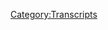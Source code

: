 {{DEFAULTSORT:
    #_TRANSCRIPT_0732:Trial Press Conference
}}{{Transcript
    | title         = [[732: Trial Press Conference]]
    | caption       = [https://knowledgefight.libsyn.com/732-trial-press-conference Listen to this episode on Libsyn]
    | episodeNumber = [[732: Trial Press Conference|732]]
    | length        = 01:06:35
}}

{{MessageBox
    | header     = Warning: Bot Generated Content
    | text       = This transcript was automatically generated by transcription software and likely contains many mistakes and misattributions. Please check the audio for definitive quotes, attribution, and context.
    | image      = N3yvass4myg91.webp
    | imagewidth = 50px
    | id         = warning
}}

{{TranscriptBlock
    | name      = Alex Jones
    | timestamp = 00:00:04.000
    | text      = Red alert! Red alert! Red alert! Red alert! Red alert! Red alert! Red alert! Red alert! Red alert! Knowledge Fight. Dan and Jordan. I am sweating. Knowledge Fight dot com. It's time to pray. I have great respect for Knowledge Fight. Knowledge Fight. I'm sick of them posing as if they're the good guys, saying we are the bad guys. Knowledge Fight. Dan and Jordan. Knowledge. Fight. Red alert! Red alert! Red alert! Need. Need money. Red alert! Red alert! Red alert! Andy in Kansas! Andy in Kan. Andy in. STOP IT. Andy in Kansas. Andy in Kansas. Andy. It's time to pray. Andy in Kansas, you're on the air, thanks for holding. Hello Alex, I'm a first time caller, I'm a huge fan. I love your work. Knowledge Fight. Knowledge Fight dot com. I love you.
}}

{{TranscriptBlock
    | name      = Dan
    | timestamp = 00:00:58.000
    | text      = Hello, everybody. Welcome back to Knowledge Fight. I'm Dan. I'm Jordan. We're a couple dudes, like to sit around worship at the altar of Celine and talk a little bit about Alex Jones.
}}

{{TranscriptBlock
    | name      = Jordan
    | timestamp = 00:01:07.000
    | text      = Oh indeed. We are Dan.
}}

{{TranscriptBlock
    | name      = Dan
    | timestamp = 00:01:09.000
    | text      = Dan. Jordan. a quick question for you. What's up? What's your bright spot today, buddy? My  bright spot Jordan is this this button stuff is going along? I have a prediction that I think it'll probably every button will be out by the end of the year. Right. I'm giving myself that kind of a sort of window. Yeah. But it's really fun. I mean, one of the things that's really nice is like going through and, you know, addressing the envelopes and stuff. I see a lot of names that are like people from way back. Yeah, you know, and it's really nice to know that these people like a lot of people are still with us. You know, that's that's really exciting. And then the other thing that makes this a bright spot is the second Wonka button is in the mail. Yes. I can confirm that the second bright spot Willy Wonka button is somewhere yeah. And I will give you I'll say this as luck may have it. This is an international button. This one is going out of the United States. Uh oh. yeah. So someone not in America,
}}

{{TranscriptBlock
    | name      = Jordan
    | timestamp = 00:02:09.000
    | text      = Our patriot friends are not gonna like that. Be looking out! Look, as long as it didn't go to the Queen I'm fine with that.
}}

{{TranscriptBlock
    | name      = Dan
    | timestamp = 00:02:17.000
    | text      = Well the first one landed in the United States. Sure. That's true. Also bad news. This one's going to the Queen.
}}

{{TranscriptBlock
    | name      = Jordan
    | timestamp = 00:02:22.000
    | text      = God damn it! I knew it. I knew she was gonna ask for one and then she died.
}}

{{TranscriptBlock
    | name      = Dan
    | timestamp = 00:02:25.000
    | text      = Well, it's actually going to Queen Beatrix.
}}

{{TranscriptBlock
    | name      = Jordan
    | timestamp = 00:02:30.000
    | text      = What's your Ah, my brightspot is I started watching the show called Welcome to Wrexham. Apparently, Rob McElhaney from, it's always sunny. Sure. And then Ryan Reynolds from being a dick in movies. Bought a like zoo, second tier football club in Wrexham, in Wales, which is like the oldest it's i It's really cool story about the backstory of the town. And it's got the oldest International Stadium anywhere and all this cool stuff. And then they turn them into like the Mighty Ducks. Right, and that's really cool. But then because Ryan Reynolds and Rob McElhenney are rich as shit, and they can get all these sponsorship deals. Now they're in a league where they are getting a huge budget compared to everybody else. So they're like the bad guys. But at the same time, because of the way football works. They're in a lower league. So what they're really trying to do is get out of that league to be the underdog in the higher League. You know what I'm saying? So they're still an underdog, right? But there's they're an overdog underdog kind of situation. And it's really cool because it talks about the town, which is more interesting. That's
}}

{{TranscriptBlock
    | name      = Dan
    | timestamp = 00:03:38.000
    | text      = nice, but it really sounds like it has something of a theme of like the corrupting influence of money. Then like if you have too much resources, you can't even be the thing the thing you want to be, which is the underdog. Exactly.
}}

{{TranscriptBlock
    | name      = Jordan
    | timestamp = 00:03:50.000
    | text      = They're not. They're buying people from the upper league but but that's because they you know, like it's It's difficult. It's difficult. Sure, and they're trying their best and there's all that fun stuff, but it's it's a really good documentary and it's it's Mighty Ducks-esque.
}}

{{TranscriptBlock
    | name      = Dan
    | timestamp = 00:04:05.000
    | text      = That sounds fun. While you're on the subject of shows, yeah, contraption Master I finished and it's fantastic.
}}

{{TranscriptBlock
    | name      = Jordan
    | timestamp = 00:04:11.000
    | text      = I started I watched a couple episodes. Yeah, fucking amazing.
}}

{{TranscriptBlock
    | name      = Dan
    | timestamp = 00:04:14.000
    | text      = So good. Yeah, so fun. So silly.
}}

{{TranscriptBlock
    | name      = Jordan
    | timestamp = 00:04:16.000
    | text      = Oh, there's nothing more satisfying. I
}}

{{TranscriptBlock
    | name      = Dan
    | timestamp = 00:04:18.000
    | text      = I don't want to spoil the end for you. But it's amazing. I believe it culminates quite well, of course. And then I've been needing another show because I you know, I've watched all the Survivors. So I need something to watch while I'm making the buttons and stuff. right, right. I sort of gravitate towards shows that are about people surviving. Because like, Survivor. well, yeah. And then I tried the Naked and Afraid but as I told you, yeah, there are plenty naked. Most of them are not that afraid. They're not that afraid. No, it kind of doesn't live up to the premise. So I found a show recently called Alone, and it's they are straight up alone.
}}

{{TranscriptBlock
    | name      = Jordan
    | timestamp = 00:04:51.000
    | text      = My partner loves Alone.
}}

{{TranscriptBlock
    | name      = Dan
    | timestamp = 00:04:53.000
    | text      = I am. I'm into it. I watched the first season. And I think it's great because it's 10 people. Yeah, they have to record the themselves. Yeah. And in the first episode of the first season, one guy almost got eaten by a bear? Yeah, it was like, I was thinking like, how would they stop that? I don't. No. They couldn't, they had to evacuate somebody who was worried that there were like, big cats around. Yeah. And they're like, Well, we're about a three hour drive away. Exactly. That's a lot of time for a big cat.
}}

{{TranscriptBlock
    | name      = Jordan
    | timestamp = 00:05:21.000
    | text      = Yeah, they're quick. Yeah, like right there.
}}

{{TranscriptBlock
    | name      = Dan
    | timestamp = 00:05:24.000
    | text      = I've always thought like the survival shows often don't have enough survival aspects to them. Yeah. And that kind of this gives that like, ooh, something bad could happen here. Yeah. which I appreciate. And then the second thing is that, there is no end date. Nope. They just are out there.
}}

{{TranscriptBlock
    | name      = Jordan
    | timestamp = 00:05:43.000
    | text      = Whoever goes longest. Yes. No, they might as well have their hand on a car for a year. Yeah.
}}

{{TranscriptBlock
    | name      = Dan
    | timestamp = 00:05:48.000
    | text      = I don't want to like spoil anything about it or anything. But like in the first season, the beginning of it is really survival based. Find food and make fire. Yeah. And then by the time it's down to like four of all mental, they're all losing the mind. They're all insane. They're all insane. It becomes boring to have to survive, because they figured out like, okay, I can get some food here. I have a tent. One guy made a guitar. Yeah. And a boat. Yeah,
}}

{{TranscriptBlock
    | name      = Jordan
    | timestamp = 00:06:14.000
    | text      = totally. Totally. Just so bored. Just like I have. I have defeated, existing but now existing is impossible to
}}

{{TranscriptBlock
    | name      = Dan
    | timestamp = 00:06:22.000
    | text      = do. It becomes a conversation of like, what am I proving? Yeah,
}}

{{TranscriptBlock
    | name      = Jordan
    | timestamp = 00:06:26.000
    | text      = totally. One guy who came in second because we watched the first season the guy who came in second. Yeah. And it was after like three or four months. And it was like you were just hearing him talk to a camera and you feel like he's talking to you. And then you stop and you realize he hasn't spoken to another human being for months.
}}

{{TranscriptBlock
    | name      = Dan
    | timestamp = 00:06:47.000
    | text      = Well, there's the other guy. There's another guy who's just like quoting Edgar Allan Poe. That guy was clearly from Georgia, kind of vaguely hillbilly ish. Or at least has a little bit of that vibe, too. Yeah, he's getting deeply philosophical,
}}

{{TranscriptBlock
    | name      = Jordan
    | timestamp = 00:07:01.000
    | text      = erudite hillbilly. Hillybilly sage
}}

{{TranscriptBlock
    | name      = Dan
    | timestamp = 00:07:05.000
    | text      = Yes.Godm I like it. I hope the other seasons you know, don't fall off.
}}

{{TranscriptBlock
    | name      = Jordan
    | timestamp = 00:07:11.000
    | text      = My big difference between Alone and Naked and Afraid. I loved Alone because they keep building their shelters until it looks cool enough for me to live it like I that one dude. Well they have months. I know that one dude build a shelter. And I was like, Man, I kind of wish I was living there. And not here. yeah,
}}

{{TranscriptBlock
    | name      = Dan
    | timestamp = 00:07:27.000
    | text      = well, the guy who made a guitar and then lost his mind, before he decided to leave. He was like, think I'm gonna make a sauna next. That's right. I bet you could
}}

{{TranscriptBlock
    | name      = Jordan
    | timestamp = 00:07:37.000
    | text      = I bet you could and also, you gotta go, you gotta go, man.
}}

{{TranscriptBlock
    | name      = Dan
    | timestamp = 00:07:41.000
    | text      = I was talking to my friend Angela Lampsbury about this show because I really enjoy it. And I didn't know if it how it worked. Like I the only complaint I have. Here's the only complaint and this is I mean, this is goes to what we were talking about. They should not tell the person who survived the longest that the second to last person has quit. I understand. They should see how long before, cuz everyone should have to tap out.
}}

{{TranscriptBlock
    | name      = Jordan
    | timestamp = 00:08:07.000
    | text      = I had that thought. I did. I totally understand what you're saying. Yeah
}}

{{TranscriptBlock
    | name      = Dan
    | timestamp = 00:08:09.000
    | text      = Cuz I would love it if someone's just out there for like six extra months. They win $500,000. Totally. That's a lot of money.
}}

{{TranscriptBlock
    | name      = Jordan
    | timestamp = 00:08:16.000
    | text      = That's it. Six months worth of work. Let them stay out there. See how long? What is that hourly, five hundred grand for six months?
}}

{{TranscriptBlock
    | name      = Dan
    | timestamp = 00:08:24.000
    | text      = they had no ability to gauge how long other people have stayed? No. It's like one guy who's the third to quit was like, I'm definitely first. Yeah, totally. Like, you'd just be like, Okay, it's been four months. But I bet there's a couple of people still out there. Meanwhile, two months ago, everyone's gone. Well,
}}

{{TranscriptBlock
    | name      = Jordan
    | timestamp = 00:08:41.000
    | text      = it is a sort of Prisoner's Dilemma aspect too because you have to be in your head like, Well, I'm a great survivor, obviously, because I'm four months into this. But this is a TV show, man. There's gotta be nine other great survivors on this show. They could be they could be here for a year. And
}}

{{TranscriptBlock
    | name      = Dan
    | timestamp = 00:09:00.000
    | text      = if you know that they're gonna come and tell you when you've won, then that takes away that mantle like Yeah, fucking with your head. Like maybe I've won. Maybe I can quit and I have won. Yep. You know,
}}

{{TranscriptBlock
    | name      = Jordan
    | timestamp = 00:09:11.000
    | text      = it shouldn't be a surprise. If you win. Yes, you're alone.
}}

{{TranscriptBlock
    | name      = Dan
    | timestamp = 00:09:15.000
    | text      = Anyway, I'm gonna watch more of that show while I make buttons. Sounds good. So Jordan, today we have an episode to go over. And what I thought we might do is talk a little bit about the trial, of course. Sure, sure. And then I want to discuss Alex's press conference that he gave on the steps of the courthouse. Right, right. Alright. So I think that there's there's points that I want to make. And this is something I think, probably merits focus, okay. And we'll get to that in just a moment. But before we do, let's say hello to some new wonks. Oh, that's great idea. So first basket of muffins. Thank you so much. You're now a policy wonk.
}}

{{TranscriptBlock
    | name      = Alex Jones
    | timestamp = 00:09:54.000
    | text      = I'm a policy wonk. Thank
}}

{{TranscriptBlock
    | name      = Jordan
    | timestamp = 00:09:55.000
    | text      = you very much.
}}

{{TranscriptBlock
    | name      = Dan
    | timestamp = 00:09:57.000
    | text      = Next Bach thank you so much. You're now policy walk I'm a policy wonk,
}}

{{TranscriptBlock
    | name      = Jordan
    | timestamp = 00:10:01.000
    | text      = thank you very much.
}}

{{TranscriptBlock
    | name      = Dan
    | timestamp = 00:10:02.000
    | text      = Next, Colin from Ohio, thank you so much for one hour policy walk.
}}

{{TranscriptBlock
    | name      = Alex Jones
    | timestamp = 00:10:05.000
    | text      = I'm a policy wonk.
}}

{{TranscriptBlock
    | name      = Jordan
    | timestamp = 00:10:06.000
    | text      = Thank you very much.
}}

{{TranscriptBlock
    | name      = Dan
    | timestamp = 00:10:07.000
    | text      = And room temperature. Suvi. Bacon. Thank you so much. You're now policy walk.
}}

{{TranscriptBlock
    | name      = Alex Jones
    | timestamp = 00:10:12.000
    | text      = I'm a policy wonk.
}}

{{TranscriptBlock
    | name      = Robert Barnes
    | timestamp = 00:10:13.000
    | text      = Thank you very much.
}}

{{TranscriptBlock
    | name      = Dan
    | timestamp = 00:10:14.000
    | text      = Well, I bumped up to the, because it's so important that people know about don't cook your bacon.
}}

{{TranscriptBlock
    | name      = Jordan
    | timestamp = 00:10:19.000
    | text      = Yes. If it's if it's that relevant, you're gonna get punched out. Yeah.
}}

{{TranscriptBlock
    | name      = Dan
    | timestamp = 00:10:23.000
    | text      = And if it's such an important social message,
}}

{{TranscriptBlock
    | name      = Jordan
    | timestamp = 00:10:25.000
    | text      = it's a piece. It's really important.
}}

{{TranscriptBlock
    | name      = Dan
    | timestamp = 00:10:28.000
    | text      = We've got a couple of technocrats in the mix here, Jordan. So first Farrell, sweaty nerd. Thank you so much. You are now technocrat and Ted Cruz is a spineless sack of jelly. Thank you so much. You're now a technocrat.
}}

{{TranscriptBlock
    | name      = Alex Jones
    | timestamp = 00:10:40.000
    | text      = I'm a policy wonk. I have risen above my enemies. I might quit tomorrow. Actually. I'm just gonna take a little break now. A little breaky for me. And then we're going to come back. And I'm gonna start the show over, but I have to double down on their Fuck you. Fuck you. I got plenty of words for you. But at the end of the day, Fuck you and your new world order. And fuck the horse she wrote in on and all your shit. Maybe today should have almost broadcast. Maybe I'll just be gone a month, maybe five years. Maybe I'll walk out of here tomorrow. And you never see me again. That's really what I want to do. I never want to come back here again. I apologize to the crew and the listeners yesterday that I was legitimately having breakdowns on air. I'll be better tomorrow.
}}

{{TranscriptBlock
    | name      = Dan
    | timestamp = 00:11:35.000
    | text      = He's not
}}

{{TranscriptBlock
    | name      = Jordan
    | timestamp = 00:11:35.000
    | text      = Oh is bad. He sucks. That sounds right, though.
}}

{{TranscriptBlock
    | name      = Dan
    | timestamp = 00:11:39.000
    | text      = So we're recording this on Thursday evening? Yes. We saw closing arguments today. Yes. And so when this comes out, it'll be Friday. And as you're listening to this, there may be a verdict in tomorrow. Who knows how long the jury will deliberate on this could be
}}

{{TranscriptBlock
    | name      = Jordan
    | timestamp = 00:11:57.000
    | text      = till next week.
}}

{{TranscriptBlock
    | name      = Dan
    | timestamp = 00:11:58.000
    | text      = But I think that the course of the content of this trial and the testimony that we heard was Todd earth shattering some, you know, the stuff that you hear about Alex, whether it be the business practices or the you know, I think that guy for the Super Bowl, the Matt Miller guy that was a, you know, certainly that it's not like, the biggest thing in the world. But it's crippling to Alex's argument. Yeah. A lot of that stuff is there. And then to the side of that all of the humanizing and the fleshing out of the people's experiences. They're the sort of discussion of their loved ones. Yep. Tough, tough. Tough To. To. Yeah, to wrestle with.
}}

{{TranscriptBlock
    | name      = Jordan
    | timestamp = 00:12:53.000
    | text      = Yeah, it is. It is very much like, I feel like everybody who wanted their say, got their say, and they got to tell their story. And their story was very, very, very intense. Yeah. Emotionally affecting powerful, and the way that they have all turned their lives into something. That is, I mean, just incredible. You know, it is it's something that's stronger than I think I could ever accomplish. You know, like it is that kind of thing.
}}

{{TranscriptBlock
    | name      = Dan
    | timestamp = 00:13:26.000
    | text      = And God willing, you'll never have to find out. Absolutely. Yeah, it's just yeah, I words almost fail me in terms of the process of this. Last bit. Yep. And so we reached the end of the trial and the testimony and the closing arguments, and up with the plaintiff's lawyers laying out really concise argument about what they have discussed. There's, like the appeal to the emotions of the case scores, respect for that, but also the cause and effect of Alex's behavior and the grief that was caused to these people. And then norm Pattis, for the defense decides he's gonna play a 20 minute video of Alex from his own show. Yep. And I thought that was strange.
}}

{{TranscriptBlock
    | name      = Alex Jones
    | timestamp = 00:14:21.000
    | text      = Ah,
}}

{{TranscriptBlock
    | name      = Jordan
    | timestamp = 00:14:22.000
    | text      = I mean, I heard him I mean, I watched the video and was like, focused on it, because for some reason, I thought there must be some sort of content reason that he would play this video. And when you watch it, you're like, I think he just didn't want to do 20 minutes of his closing argument.
}}

{{TranscriptBlock
    | name      = Dan
    | timestamp = 00:14:40.000
    | text      = I think it was Alex said, play this or your fired. Yeah, that could be That's my guess that could definitely be the case. So look, I understand that the whole argument that Alex and Norm have wanted to make this whole time is that the videos the plaintiffs are showing have been taken out of context and to understand what they're playing and what Alex says you need to watch the whole videos. So now in the closing statement, that's when Norm has this ability to do that. Yeah. But this is kind of bullshit because the exact same argument that they use applies here. This is just like a 19 minute video from a larger show. To understand the context of this video, shouldn't we insist that you have to watch the whole show. And to be honest, Alex's shows are generally emotional outbursts that are the result of some other stimulus. So in order to understand the whole show, you kind of need to watch the day before, you know the jury has got to see the day before show in order to put this in context, you can see how this argument spirals out of hand easily because it's meaningless. Alex defends himself by saying that things are out of context, and you need to see the whole clip because he wants to be able to set the arbitrary parameter for what you need to see in order to be qualified to judge him. It's bullshit. Yeah, also, there's at least one edit in the video that norm plays so even that doesn't even hold up.
}}

{{TranscriptBlock
    | name      = Jordan
    | timestamp = 00:15:50.000
    | text      = And and not just that, but what Norm did in his closing argument, I felt like was essentially flout every rule that had been made so far. Yep, up to that point. The video had like five claims that you could not make in that courtroom. We'll get to that it was insane. And Norm had at least six or seven out and out lies that I know he knows aren't true. Like physically speaking in the world we inhabit, I know Norm Pattis knows that this is not true. And he's saying it in front of a fucking judge. Yeah, you know,
}}

{{TranscriptBlock
    | name      = Dan
    | timestamp = 00:16:23.000
    | text      = so I don't think the video did as much to help Alex's case as he might have thought it would. Beyond sounding completely insane. rambling about how Meghan Kelly totally wanted to fuck him, and he could prove it if he was recording at the right time. Yep. Beyond that. Alex also touches on a number of fucked up claims. One, he says that it's proven that the WikiLeaks releases couldn't have been hacked, and were the result of someone on site downloading the files. This is part of his Seth Rich conspiracies, and it's based on comments made by his buddy William Binney. It was shown to Binney that he was totally wrong and that the documents could have easily been downloaded remotely, and Binney recanted his claim, but Alex has never corrected himself or updated his talking points. So just off the bat in this closing statement, Alex is reaffirming his belief that Hillary Clinton had Seth Rich killed for releasing the WikiLeaks, which Seth Rich's family has successfully sued people for claiming
}}

{{TranscriptBlock
    | name      = Jordan
    | timestamp = 00:17:16.000
    | text      = I was gonna say yeah, in court, he did a thing that gets people put in court to
}}

{{TranscriptBlock
    | name      = Dan
    | timestamp = 00:17:21.000
    | text      = Two, Alex repeats completely false conspiracy claims about Hillary selling uranium to Russia. Three, forgive my language, but Alex call Sandy Hook a tar baby and repeats conspiracies about Sandy Hook directly.
}}

{{TranscriptBlock
    | name      = Jordan
    | timestamp = 00:17:33.000
    | text      = Yeah, he said that they played a video where he said that and they were like that's going to do it.
}}

{{TranscriptBlock
    | name      = Dan
    | timestamp = 00:17:40.000
    | text      = For Alex demonstrably lies about what he said about Sandy Hook. He directly contradicts videos that have already been shown in court. If this video shows anything, it's that Alex is a completely untrustworthy source, particularly about his own actions. Five, Alex claims that the Syrian gas attacks are false flags. Six. In this clip, Alex says that he got a cease and desist slash retraction request about Sandy Hook that gave him a month to act. And he didn't because he felt like he hadn't done anything wrong. That's in the video. They played
}}

{{TranscriptBlock
    | name      = Jordan
    | timestamp = 00:18:12.000
    | text      = Yeah, it was insane. I think that Alex
}}

{{TranscriptBlock
    | name      = Dan
    | timestamp = 00:18:14.000
    | text      = severely overestimates his own ability to make a point. He's playing this video, because the underlying point he's trying to make is that he's totally cool did nothing wrong, and the media is attacking him about Sandy Hook because he exposes things that the media doesn't want the public to know. Like how Assad is super cool, right? The thing is, though, that he makes no sense. Alex thinks that if people could just see him lay out his defense than they would get it and he'll be game over for the plaintiffs. But this video is uncompelling to anyone who doesn't already believe Alex's shit. It's particularly useless to show people who have already seen evidence that the things he's saying in this video are bullshit, as the jury already has. I get the impulse on Alex's part, I think but in this setting, it actually kind of makes his image look much worse.
}}

{{TranscriptBlock
    | name      = Jordan
    | timestamp = 00:18:59.000
    | text      = it is I think it's the wet cement problem. You know, like if he had gotten to play that video, right, right away first day color the jury's perceptions with that video at least a little bit, you know, maybe that does something, but because the cement is dry as fuck, his video bounces off of it, and you can see every fucking problem.
}}

{{TranscriptBlock
    | name      = Dan
    | timestamp = 00:19:22.000
    | text      = I'm not sure if that would fully work in this setting, but that dynamic is is very much real big. Yeah, you show this video in advance, and then maybe you'll have a kernel of doubt whenever you hear him say these people are actors. Yeah, we've already had this pre framing that like everything's out of context.
}}

{{TranscriptBlock
    | name      = Jordan
    | timestamp = 00:19:42.000
    | text      = That's what he does. He pre frames events that you don't know the complete details about. So he's trying to do the exact same thing here. The only problem is, he's not allowed to talk by himself.
}}

{{TranscriptBlock
    | name      = Dan
    | timestamp = 00:19:54.000
    | text      = So you have to play this troubling clip full of bullshit well, so Alex is used to facing no consequences, being surrounded by losers on his payroll, who know they're unemployable anywhere else, interviewing con artists who are financially and professionally invested in maintaining the illusion that Alex is right, and being able to hang up on or bully any callers who disagree with him in any meaningful way. Yeah, he's used to his explanations for things working because the people he's explaining things to are already in his camp, to uninitiated ears or to people who've seen evidence to the contrary, this video just seems insane. He's a crazy person. What would have been useful for Norm to do would be to take the clips of Alex saying that Sandy Hook was fake with actors that were played in court and then show the full video that the clip claimed from which would then reveal that the original clip was taken out of context. And Alex was actually just asking questions or playing devil's advocate, right? He absolutely can't do that, though. Because those clips aren't out of context. That's a problem. All Norm can do is insinuate that the larger context completely absolves Alex, but it's bullshit. Yep. Norm's other arguments seem to be that Alex's actions were driven by a fear that the government was going to take the guns not by a desire to endanger grieving parents for money. But the reality is that Alex endangered grieving parents in order to push his narrative surrounding the fears about the government taking guns, which is something he embellishes, exaggerates and sensationalizes in order to make money. It's not one thing or the other is Norm is pretending it's all part of a dynamic system that Alex uses. Norm understands this. He's been a guest on Alex's show numerous times. If you watch this, you kind of get the sense that Norm doesn't believe a goddamn word he's saying. It's just that there's no other real way to argue this and the bravado that he had about the families exaggerating their grief in his opening statement, probably, that's that that sort of cockiness isn't gonna play too well with a jury after days of hearing from said family members about the pain they've endured. Yeah, he tried to bring that exaggeration point back up, but you heard how much more apologetic and careful he was about it. As opposed to the sort of cocky swinging dick he had in the opening. he was trying, Norm was desperate to try and make this political in his closing, trying to shoehorn in references to Trump and getting shut down with objections along the way. He also tried to make a mockery of the idea that the plaintiffs who testified and said that they didn't know what Alex's positions on guns, were. They, they didn't know what his position and tried to mock this. And I want to touch on this for a second. When you live by the sword, it's not a certainty that you're going to die by the sword. But if you do, you have an obligation to accept your death by the sword. Alex's most consistent defense of himself is that he's being taken out of context, and that you can't understand what he's saying from short clips. I think this is bullshit. But it's the foundation of Norm's defense and their position. So he has to accept this. It's all good fun for him when he wants to claim that Alex mocking Robbie Parker was out of context. But it's so weird how he doesn't realize that this cuts both ways. He can show the jury a clip of Alex saying they're coming for our guns or they're staging shootings to take our guns. And if he's being intellectually consistent, he should know that the jury can't possibly know what Alex's position on guns is without watching the whole video. In essence, Norm's underlying defense strategy precludes him from being able to expect that he's able to prove anything. This is also a corollary of one of Alex's other defenses. When he's accused of anything and then shown video of him doing or saying the thing he's accused of he'll say it's out of context, or it's satire. If that is what Alex is saying, and if the entirety of his on air career isn't allowed to be shown in his custody hearing, because he's putting on a performance, then why should the plaintiffs in this case take him at his word when he says something on air? He could lay out his entire philosophy on gun succinctly on his show, and the plaintiffs would have every right to say that well, he did say things on air, they have no way of knowing what Alex's sincere positions are. Alex gets a lot of mileage out of people knowing he's a fraud and a liar where he can wiggle out of trouble by disowning the things he says on air as being theatrical or satire. But the other side of this is this: if you want Norm to insist that the Sandy Hook families are suing them because of their opposition to his position on guns, you have no right to claim that they even know what those positions are. This is called being hoisted on your own petard. there is that. this is you know, oh, you got to oh, you can't understand what I'm saying on air. You can't expect that you get to use that as the opposite for your own purposes. And it's just sad it was a very bad closing statement, disgraceful all around. Yeah. And fuck Norm.
}}

{{TranscriptBlock
    | name      = Jordan
    | timestamp = 00:24:26.000
    | text      = Yeah. Yeah. The moment where Norm. I mean, I really thought that Norm should have been tackled by law. Like the idea of law should have tackled Norm because the moment he was like
}}

{{TranscriptBlock
    | name      = Dan
    | timestamp = 00:24:38.000
    | text      = Bull from Night Court would have tackled him.
}}

{{TranscriptBlock
    | name      = Jordan
    | timestamp = 00:24:40.000
    | text      = I mean, he should have, because he was playing the video. And then Norm said he was trying to insinuate the thing that he's been trying to insinuate the entire fucking time, and everyone has stopped him and they still let him do it. And then the objection was sustained, but it doesn't fucking matter. Because again, he got to say, why did they come with this with this lawsuit? It's because of the guy who said Good job, Alex. Right instead of saying because he can't say it's Trump. Yeah, he can't say they're coming after Trump. But he can play a video where Alex references Trump, and then references that maybe he was referencing, but pronouns still refer to a thing!
}}

{{TranscriptBlock
    | name      = Dan
    | timestamp = 00:25:17.000
    | text      = No, True. True. And I think that was painfully obvious. Yeah. And I don't think the jury is dumb. No, I think that they get that too. Yeah. To the extent that they have any awareness of why it's inappropriate this behavior, I think that they can understand like, this is this guy is trying to do something he's not allowed to do. Yeah. And I have faith that they'll they'll suss that out.
}}

{{TranscriptBlock
    | name      = Jordan
    | timestamp = 00:25:44.000
    | text      = I don't think it's too hard after like, eventually, no matter what you're like, oh, this kid is trying to break into the cookie jar. I get it.
}}

{{TranscriptBlock
    | name      = Dan
    | timestamp = 00:25:51.000
    | text      = And then and then, dude, the ending with the attorney prayer or whatever the fuck?
}}

{{TranscriptBlock
    | name      = Jordan
    | timestamp = 00:25:56.000
    | text      = Holy fuck
}}

{{TranscriptBlock
    | name      = Dan
    | timestamp = 00:25:57.000
    | text      = That was rough.
}}

{{TranscriptBlock
    | name      = Jordan
    | timestamp = 00:25:58.000
    | text      = What the fuck was that?
}}

{{TranscriptBlock
    | name      = Dan
    | timestamp = 00:25:59.000
    | text      = That was embarrassing.
}}

{{TranscriptBlock
    | name      = Jordan
    | timestamp = 00:26:00.000
    | text      = no one's corroborated that that's a an attorney's prayer. Has anybody said that? Attorneys pray like that. Has any attorney ever prayed like that?
}}

{{TranscriptBlock
    | name      = Dan
    | timestamp = 00:26:09.000
    | text      = I could see it being like, on a on a placemat. At a Denny's you have to scramble it. your lawyer  Grandma gets it for you. Circle these words of the prayer. That was tough. Yeah. And then Norm might have protested a little too much about how proud he is to be. He kept saying like I'm exactly where I want to be. I'm so proud to be me. That was it was it felt a little bit like somebody's talking themselves up of like, no, no, no, I'm not ashamed to be Yeah,
}}

{{TranscriptBlock
    | name      = Jordan
    | timestamp = 00:26:40.000
    | text      = it was. It was a little bit like a shirtless naked man walking into Congress being like, Oh, I'm so Mr. Smith. I am going to fucking filibuster this shit. And everyone's going to be like, Look at this genius.
}}

{{TranscriptBlock
    | name      = Dan
    | timestamp = 00:26:54.000
    | text      = I think we are foolish for accepti-uh, expecting more from a guy who drops his pants and says the N word. Of course we are? Of course we are. So look, Norm's behavior throughout the entirety of this proceeding has been shameful. I hope he enjoys being second banana on Infowars. To Barnes. Yeah. As a lawyer. Yeah, it's I don't know. I don't know really what? I can't I find it difficult to imagine he'll have too much cachet.
}}

{{TranscriptBlock
    | name      = Jordan
    | timestamp = 00:27:24.000
    | text      = Boy, I wouldn't. I wouldn't hire him.
}}

{{TranscriptBlock
    | name      = Dan
    | timestamp = 00:27:28.000
    | text      = It's just been bad. But I think that there's something else that is worse. And that is Alex's behavior. Yeah, that sounds right. So he went to Connecticut, a little bit back. Testified. Had a little bit of a meltdown. Had to get away from the the jury, right, went back to Austin to do his bullshit with Barnes. Right. Say that Sandy Hook was fake again.
}}

{{TranscriptBlock
    | name      = Jordan
    | timestamp = 00:27:52.000
    | text      = Yep. Flew back to Connecticut. Right.
}}

{{TranscriptBlock
    | name      = Dan
    | timestamp = 00:27:55.000
    | text      = And then the idea was that Norm was going to call him as a witness for the defense. Yeah. The only witness? Yeah. And so this game was being played. And Alex came back. And now that both sides have rested the closing arguments have been made. We know that he did not testify
}}

{{TranscriptBlock
    | name      = Jordan
    | timestamp = 00:28:14.000
    | text      = like Brave Sir Robin. He ran away. It's
}}

{{TranscriptBlock
    | name      = Dan
    | timestamp = 00:28:18.000
    | text      = he went to Connecticut for ostensibly no reason. Nope. Except, well, promotion. There we go. He went to get publicity. He went to get attention. And it is my firm contention that he never even considered testifying again. Yeah, I would believe that. He went specifically to get as much attention as he could, with the pretense that maybe I'll testify. Or maybe I won't, yeah,
}}

{{TranscriptBlock
    | name      = Jordan
    | timestamp = 00:28:51.000
    | text      = he went there because he knew he was going to get that press conference right outside the court, because he always gets it because everybody who works in the media is fucking stupid. But that's just me. And we're
}}

{{TranscriptBlock
    | name      = Dan
    | timestamp = 00:29:01.000
    | text      = going to talk here a little bit about this press conference, because I found it to be
}}

{{TranscriptBlock
    | name      = Jordan
    | timestamp = 00:29:07.000
    | text      = great. The best, I would say the opposite, respectful, no loving,
}}

{{TranscriptBlock
    | name      = Dan
    | timestamp = 00:29:11.000
    | text      = no, none of these things, none of those things. So here's where we start off. And I should give you a little bit of a sort of tableau. Alex and Barnes are standing behind some cameras. Now a little bit later, Alex. Barnes is there? there Alex will. I don't know why. Did Alex pay for Barnes to fly out?
}}

{{TranscriptBlock
    | name      = Jordan
    | timestamp = 00:29:32.000
    | text      = Did he just get on the jet, did he stow away?
}}

{{TranscriptBlock
    | name      = Dan
    | timestamp = 00:29:35.000
    | text      = Well, we'll actually find out why Barnes is there a little bit later. And it's very sad. Oh, but a little bit later, Alex is talking to some people and fielding questions. And he's holding up a copy of his book. So obviously like this is all Yeah, this getting your, your product on the news? Yep. And this is the game that's being played. But yeah, he's standing there with Barnes.
}}

{{TranscriptBlock
    | name      = Alex Jones
    | timestamp = 00:30:01.000
    | text      = I really appreciate all of you for being here today. -I would have said fuck you at that point- Robert Barnes a well known constitutional, First Amendment and criminal lawyer who also worked on this case. For several years, he can give you documented evidence that we gave them all the discovery. So they didn't have case. So they were forced to default us because I'm this villain that deserves to be found guilty by this kangaroo court.
}}

{{TranscriptBlock
    | name      = Dan
    | timestamp = 00:30:23.000
    | text      = So yeah, Barnes was working on the case. If you have heard the deposition episodes, then you'll know this, but just to revisit this, this is Brittany Paz, testifying under oath that they are considering suing Barnes
}}

{{TranscriptBlock
    | name      = Bill Ogden
    | timestamp = 00:30:37.000
    | text      = went over this a little bit with Mr. Shroyer in his deposition, and I'll ask you the same thing based on the information that you just testified to, is the company has the company decided one way or another on legal malpractice as a potential asset?
}}

{{TranscriptBlock
    | name      = Brittany Paz
    | timestamp = 00:30:55.000
    | text      = We have not decided on made any final decisions on legal malpractice yet as to whether to file or who to file against. We've not made any final decisions on that.
}}

{{TranscriptBlock
    | name      = Bill Ogden
    | timestamp = 00:31:04.000
    | text      = Okay. Is it being hasn't been discussed or is it going to be discussed?
}}

{{TranscriptBlock
    | name      = Brittany Paz
    | timestamp = 00:31:08.000
    | text      = It's being discussed,
}}

{{TranscriptBlock
    | name      = Dan
    | timestamp = 00:31:09.000
    | text      = though, considering suing their previous lawyers for malpractice. Right. And just to be totally clear, they also discuss which lawyers there was a problem with.
}}

{{TranscriptBlock
    | name      = Bill Ogden
    | timestamp = 00:31:21.000
    | text      = Okay, so Brad Reeves, Mr. Randazza. I'll just go, Mr. Enoch.
}}

{{TranscriptBlock
    | name      = Brittany Paz
    | timestamp = 00:31:28.000
    | text      = I'm not sure about Mr. Enoch. I think he's he's done a pretty decent job. T Wade Jeffries. I'm sorry. I don't know much about him. I don't have an opinion about him.
}}

{{TranscriptBlock
    | name      = Bill Ogden
    | timestamp = 00:31:39.000
    | text      = Burnett, Michael. Michael Burnett.
}}

{{TranscriptBlock
    | name      = Brittany Paz
    | timestamp = 00:31:42.000
    | text      = I don't have an opinion about him either.
}}

{{TranscriptBlock
    | name      = Bill Ogden
    | timestamp = 00:31:44.000
    | text      = Yeah. Bob Barnes. Barnes. You did have an issue with him. Bobby Barnes.
}}

{{TranscriptBlock
    | name      = Dan
    | timestamp = 00:31:50.000
    | text      = You can tell there's that's a heavy Barnes. Barnes and then an exhale. Yeah. A I got some issues with bar. That's
}}

{{TranscriptBlock
    | name      = Jordan
    | timestamp = 00:31:59.000
    | text      = a personal exhale. That is a woman who has talked to Barnes and went I do not like you, sir. Well,
}}

{{TranscriptBlock
    | name      = Dan
    | timestamp = 00:32:05.000
    | text      = Well, or conversely, someone who has as a lawyer and his looked at what happened and uh is like, this is exasperating. I can't get into any of this. But I have an issue with Barnes. Yeah. So yeah. Good, good guy to explain how you took did this case by the book? Yeah, a good guy to bring with you for your dumb publicity stunt in front of the courthouse. Yeah. And I think that's another thing we really need to keep in mind. The people in the courthouse are having their day in court. They are doing something incredibly difficult. They're being disrespected by Norm, routinely. Yep. And this is what Alex is doing while that's going on. This is the way that he operates.
}}

{{TranscriptBlock
    | name      = Jordan
    | timestamp = 00:32:54.000
    | text      = I need I need this to be hammered into the head of every journalist alive, like with a fucking hammer. When you give Alex that press conference, outside of the court, there's two things you're showing, you're showing the difference between what you're allowed to do inside the court, a wall separates being allowed to lie to the entire world and being allowed to fucking lie to a judge. Right, right. Yeah. And then second, if you are giving him that press conference, or if you're the editor, forcing somebody to go give him that press conference. Who are you doing this for? You're not doing it for you're not helping the families at all. But you're not helping? You're not helping your listeners all. You're not helping anybody. But Alex, and I guess the corporation you fucking work for? Yeah. So those are the people that you care about, if that's what you're going to do. Those are the people you care about, give up any other fucking argument
}}

{{TranscriptBlock
    | name      = Dan
    | timestamp = 00:33:52.000
    | text      = I'm gonna give them a little bit less have a hard time because some of them are probably on the beat.
}}

{{TranscriptBlock
    | name      = Jordan
    | timestamp = 00:33:58.000
    | text      = I know. And you're a better person that I am.
}}

{{TranscriptBlock
    | name      = Dan
    | timestamp = 00:34:01.000
    | text      = Sure. One thing that sticks out to me, though, about what you're saying is he does highlight the difference between what you can say in court and what you can say just outside on the steps. And I think that that imbalance should be shown to Alex. Yeah. And that is why.  that's your first amendment right. And that's kind of why I think, you know, I get a little uncomfortable with your instinct to bark at people and, you know, whatever. Sure. But that is why someone like you should actually have to be there for all the press conferences. I should. I used to be like, okay, you know what, in the courtroom, people will ask you polite questions. Totally. I'm going to scream in your face.
}}

{{TranscriptBlock
    | name      = Jordan
    | timestamp = 00:34:36.000
    | text      = I'm going to be a piece of shit. Yes, because nobody else will be and he's going to be
}}

{{TranscriptBlock
    | name      = Dan
    | timestamp = 00:34:40.000
    | text      = Yeah, this is the. You want to only exist in the wilderness of these steps? Totally. Then I will, uh, be a bear, or whatever
}}

{{TranscriptBlock
    | name      = Jordan
    | timestamp = 00:34:47.000
    | text      = I mean, it's fucking disgusting to me because the bailiff will come and stop me from interrupting him. That's fucked. That's fucked. Yeah, protect him at all costs. Please make sure that he's okay. And nobody's mean to him. Yeah. Fuck off.
}}

{{TranscriptBlock
    | name      = Dan
    | timestamp = 00:35:04.000
    | text      = The only difference, I suppose is that like, you have the awareness that you yelling at him is disrespectful to the court itself as well. And disrespectful to what the families and all them are doing. And I think that's another thing that Alex weaponizes Yeah, like people of good heart and good conscience wouldn't want to make a scene and treat him the way he deserves to be treated on the steps. Yeah, and this is why. Not like fight him or assault him or anything but yell at him.
}}

{{TranscriptBlock
    | name      = Jordan
    | timestamp = 00:35:30.000
    | text      = This is why you I do need to be there is because I was in. If you recall, I went to the fucking Louvre. And there was a kid who stepped over a kid, French, not my child, obviously, parents nowhere to be found. And the kid was like, taking picture and it was getting too close. And I was like, Hey, kid, get the fuck out of here real loud. And everybody was like, good call, that kid needs to get the fuck out of here. So that's what I'm here for. That's my that's my job.
}}

{{TranscriptBlock
    | name      = Dan
    | timestamp = 00:35:57.000
    | text      = Tres mal. uh. So we go back to the press conference. um. Justice itself, is on trial. yeah.
}}

{{TranscriptBlock
    | name      = Jordan
    | timestamp = 00:36:04.000
    | text      = On trial? uh. There we go.
}}

{{TranscriptBlock
    | name      = Dan
    | timestamp = 00:36:05.000
    | text      = This is a buzzword, I guess. that'll happen.
}}

{{TranscriptBlock
    | name      = Alex Jones
    | timestamp = 00:36:08.000
    | text      = This is American justice, on trial, even the worst people in the world, which I'm not, but even if I'm a bad person, as some say, I deserve my day in court. Even the local newspaper admits, I'm not allowed to defend myself. It's not Alex Jones saying this, it's the Hartford Courant an article published yesterday. Alex Jones set to testify in Sandy Hook defamation trial this week. Here's what we know. It says he's prohibited from defending himself. They've had three weeks of people up there lying about me twisting what I said. And basically having a memorial for dead children I didn't kill.
}}

{{TranscriptBlock
    | name      = Dan
    | timestamp = 00:36:45.000
    | text      = This article in the Courant doesn't say this. It says quote, "Jones in his company, free speech systems have been prohibited from defending themselves under the default, but can try to minimize what they have to pay in compensatory and punitive damages." Alex can't defend himself under the default. That's an important distinction because that ship has sailed. He had every opportunity to defend himself when that was appropriate. But he didn't. And he was so abusive of the process, that he was defaulted. He can't now take this damages hearing as an opportunity to try and undo the default or to carry out the case, as if he hadn't been defaulted. He fucked himself over and this is a consequence of that. He has every ability to defend himself in the context of this damages hearing, which is the second part of the sentence in that Courant article that he's ignoring. He can try to minimize the damages. That's the damages hearing equivalent of defending himself. Point being Alex is a fucking baby and Barnes is tagging along to Connecticut with him because Barnes's he just loves a public spectacle and he doesn't have a problem being a disrespectful shithead if it gets some attention and you know, maybe drives a couple more people into his revenue streams like on that Patreon clone for unhinged assholes,
}}

{{TranscriptBlock
    | name      = Jordan
    | timestamp = 00:37:58.000
    | text      = man I mean the fucking psycho the psychopathy of doing that, you know, like that's not I wouldn't I would I mean, I guess separated from humanity. You know, you're in a studio. It's just you and Alex you it's easier to step into the world where you can be a piece of shit Yeah, to be a psycho enough to go and stand on the steps. And watch Alex do that shit. Well, and to take. That's fucking insane
}}

{{TranscriptBlock
    | name      = Dan
    | timestamp = 00:38:23.000
    | text      = And to take all the steps that are required to get you there. Yeah, yeah, you have to plan, you have to do whole thing. You have to pack a bag. Yeah, You have to get lodging. You have to stand in security. Yeah. Knowing that what you're doing is just traveling to another city to disrespect fucking people that you've hurt. Yep, that's what you're doing. Yeah. Congratulations. Yeah. Fucked up. I also want to point out that like later, he is just holding up a copy of his book. This is a publicity stunt for Alex pure and simple. That's why he went to Connecticut. He had no intention of ever testifying. But. Since the bankruptcy court has taken over his business's finances, I bet he had to pretend that he was going to testify in order to rationalize the expense of his travel. It would probably not fly as a business expense for a company in bankruptcy to say, hey, I want to go across the country with my shithead lawyer friend so I can promote my book on the steps of the courthouse where I'm avoiding testifying, because I'm scared. I bet the bankruptcy court would be like, yeah, no, I'm gonna go with.  that's not going to be an expense for ya
}}

{{TranscriptBlock
    | name      = Jordan
    | timestamp = 00:39:24.000
    | text      = I'm going to go with, you are going to fly business class.
}}

{{TranscriptBlock
    | name      = Dan
    | timestamp = 00:39:27.000
    | text      = Yeah, I gotta, I gotta charter a plane so I can try and get some attention.
}}

{{TranscriptBlock
    | name      = Jordan
    | timestamp = 00:39:31.000
    | text      = I'm going to throw this out at you. How do you feel about an aisle seat?
}}

{{TranscriptBlock
    | name      = Dan
    | timestamp = 00:39:35.000
    | text      = Alex is a tremendous piece of shit. And this press conference is a new level of inexcusable act on his part. He could have stayed the fuck in Texas. There was no need for him to go to Connecticut just so he could siphon off some of the attention from this trial in order to grandstand in front of the court with Barnes to try and promote his stupid book. It's honestly difficult to think of a way he could have been more disrespectful to the families inside just trying to get their day in court. It's one thing for him to be be afraid to sincerely face them and accept responsibility for his part in everything that's happened. It's entirely another thing to do this. Yeah, it's I don't know, man. I have I have a lot of words for him. Yeah, and uh, they're bad
}}

{{TranscriptBlock
    | name      = Jordan
    | timestamp = 00:40:13.000
    | text      = I don't know, uh, you know, part of me. I don't I can't blame Alex for this. I mean, true. He's disgusting. He's a monster. But I wouldn't want to go back in that courtroom. Oh, absolutely. Yeah, no, you're gonna do the worst thing for your defense?
}}

{{TranscriptBlock
    | name      = Dan
    | timestamp = 00:40:27.000
    | text      = If cowardice is a given, right? Yes. I don't blame
}}

{{TranscriptBlock
    | name      = Jordan
    | timestamp = 00:40:31.000
    | text      = Of course, yes. Right. The problem I have is when we talk about enablers, we do not often talk about ourselves, you know, like, we don't , no not us. Obviously, if we, if if he ever mentioned our name, maybe we could talk about us being enablers. But you guys Hey. You guys ever hear of Knowledge First?  it does feel like everyone is in a attempt to keep us from doing that. But who is enabling him? Who is enabling him to do that? He's not going out there thinking that he's not going to get a press conference. There are people enabling him who are making money off of letting Alex make money off of abusing these people. And I don't find it acceptable behavior.
}}

{{TranscriptBlock
    | name      = Dan
    | timestamp = 00:41:16.000
    | text      = I don't I don't find it super acceptable, either. But I honestly don't understand another way it would go without like a gag order.
}}

{{TranscriptBlock
    | name      = Jordan
    | timestamp = 00:41:23.000
    | text      = I understand. Yeah,
}}

{{TranscriptBlock
    | name      = Dan
    | timestamp = 00:41:24.000
    | text      = I I don't think that anybody is making like, super wrong choices, given the circumstance. Totally. I think that local news, it makes sense that they would be there. Alex is giving a statement. It makes sense to document it. I don't, I don't know. I this is different to me than somebody like Alex Lee Moyer making that documentary. Oh, there's a series of decisions that don't need to be made that led to that, right. Whereas Alex speaking out in front of the court and people recording it. I hate that it's happening. I hate that this is something that happened. Sure. But
}}

{{TranscriptBlock
    | name      = Jordan
    | timestamp = 00:42:07.000
    | text      = I mean, I'm not arguing for the world that we currently exist in that they should be somehow like, punished for behavior that's terrible. What I'm arguing is that the current world that we exist in is not capable of handling this in any responsible way. that may be, that may be fair. and is only exacerbating it as time goes on. meh. So I mean, my argument is, all of society is bad for us.
}}

{{TranscriptBlock
    | name      = Dan
    | timestamp = 00:42:34.000
    | text      = Well, you heard it, you heard it here first. So Alex has some thoughts about the judge.
}}

{{TranscriptBlock
    | name      = Alex Jones
    | timestamp = 00:42:40.000
    | text      = This not a trial. Now I came here to testify two weeks ago, I came here this time to testify. And the judge today said that she will hold me in criminal contempt. If I say I'm innocent. If I say I'm bankrupt, if I say I wasn't the first person to question Sandy Hook, and over 10 other things. No judge in US history has ever told somebody what they can and can't say, that doesn't sound true at all. perjure myself when they asked me questions. Or I'll be arrested. If I tell the truth. This is outrageous. And you're all having your freedoms stolen,
}}

{{TranscriptBlock
    | name      = Dan
    | timestamp = 00:43:13.000
    | text      = Alex would be held in contempt, because if he did any of that stuff, he'd be acting in ways that are contemptuous to the court. He's not allowed to try and re litigate his default in this setting, because to do so would run a very high risk of poisoning the jury. The jury isn't there to determine Alex's culpability that's been decided. So for him to rant about this irrelevant nonsense, is an act of contempt to the court. Judges very regularly hold people in contempt. And if you don't stop yelling about things that aren't germane to the matter at hand, you will be held in contempt. It happens all the time. Alex just doesn't want to accept that he's a petulant child who can't allow for there being rules that he is subject to. So he's trying to turn it into a constitutional issue, right? It's all bullshit. But thankfully, he has Barnes there to make it look legit.
}}

{{TranscriptBlock
    | name      = Jordan
    | timestamp = 00:43:58.000
    | text      = That's what I mean. That's kind of what I was watching during that closing argument, whenever they played the clip, is that like, he would have been held in criminal contempt if he had said those things. So why in God's name, are you allowing him to say those things through a video, he should still be held in criminal contempt for that, and Norm should be as well?
}}

{{TranscriptBlock
    | name      = Dan
    | timestamp = 00:44:18.000
    | text      = Or some of that? Like they? I don't know how courts work fully me neither. I would have probably stopped that video. Yeah, totally. i
}}

{{TranscriptBlock
    | name      = Jordan
    | timestamp = 00:44:29.000
    | text      = He said the stuff that we said he can't say if he was here, he would be going to jail.
}}

{{TranscriptBlock
    | name      = Dan
    | timestamp = 00:44:34.000
    | text      = Maybe there's a different way that things work in terms of like the closing statements and opening statements since hey're not evidentiary. Yeah, that's possible. But I still bad Don't ask me. But also Alex wouldn't be perjuring himself if he told the truth. Right. He wouldn't. He wouldn't have to perjure himself to answer any of those questions. Right. He wsould have to perjure what he believes of himself. Right. You'd have to encroach upon his elf perceptions. And that is something that he is too afraid to do. Yeah. And uh, meh.
}}

{{TranscriptBlock
    | name      = Jordan
    | timestamp = 00:45:06.000
    | text      = yeah, it is. It is a moment for Alex that is change or die. And he can't change.
}}

{{TranscriptBlock
    | name      = Dan
    | timestamp = 00:45:11.000
    | text      = he can't change. No. But he's probably not going to die either. Now that's true, because I met metaphorically. Sure. So you asked why Barnes is there? I am interested. He has a new position at info. Oh, my God, no.
}}

{{TranscriptBlock
    | name      = Alex Jones
    | timestamp = 00:45:23.000
    | text      = Robert Barnes is my spokesperson. He'll be able to give a statement here. And we'll both take your questions. Robert Barnes.
}}

{{TranscriptBlock
    | name      = Robert Barnes
    | timestamp = 00:45:30.000
    | text      = This is a case uh that has put the American justice system itself on trial.
}}

{{TranscriptBlock
    | name      = Dan
    | timestamp = 00:45:34.000
    | text      = So this raises the issue of whether or not Barnes is an official spokesperson. Is he on the payroll again now? And if so, is this just a way for Alex to try to rationalize to the bankruptcy court to pay for Barnes to travel to Connecticut for their stupid publicity stunt? Yeah, I would say it's a question worth asking.
}}

{{TranscriptBlock
    | name      = Jordan
    | timestamp = 00:45:54.000
    | text      = Yeah, yeah. Man. They're just, I mean, it should be harder to be sneaky. You know, it should be harder to trick a bankruptcy court.
}}

{{TranscriptBlock
    | name      = Dan
    | timestamp = 00:46:05.000
    | text      = Well, I would I would suggest that this is evidence that it is very hard to be sneaky. This is not very sneaky. No,
}}

{{TranscriptBlock
    | name      = Jordan
    | timestamp = 00:46:10.000
    | text      = that's true. That is true. Well, I think we're I think we're talking about this from different directions. It's not difficult to do the thing. Well, I
}}

{{TranscriptBlock
    | name      = Dan
    | timestamp = 00:46:18.000
    | text      = think I think if there was anybody but Alex, who determined whether or not he testified, yeah, then I'd be like, well, you know, maybe he went there expecting that he might testify. And then he just didn't. Right. because I know that can happen. Sure. But in this case, it's all Alex. Well, he made the decision and I guarantee he made it before he left Austin.
}}

{{TranscriptBlock
    | name      = Jordan
    | timestamp = 00:46:40.000
    | text      = Well, I can say that of all of the corporate representatives who have been asked the question of, can anyone tell Alex what to do? Not one of them has said anything other than nope, no, absolutely not. Nobody can tell Alex what to do. He makes all of his decisions completely by himself.
}}

{{TranscriptBlock
    | name      = Dan
    | timestamp = 00:46:57.000
    | text      = Corporate representatives, employees, past employees. Yes. Yeah. One thing is very consistent. Alex just does whatever the fuck he wants to do. So look, it's bad times if Alex testifies, because he's gonna get locked up.
}}

{{TranscriptBlock
    | name      = Robert Barnes
    | timestamp = 00:47:12.000
    | text      = Oh, everybody knows you're supposed to get your day in court. Yet. The one person who is being denied any day in court is Alex Jones, to such a degree
}}

{{TranscriptBlock
    | name      = Jordan
    | timestamp = 00:47:21.000
    | text      = than in court for a month and he was already in there once. That if he testifies,
}}

{{TranscriptBlock
    | name      = Robert Barnes
    | timestamp = 00:47:24.000
    | text      = honestly, if he testifies truthfully, he goes to jail. But if he answers the questions in the way the plaintiff's lawyers want, then he could also go to jail. No matter what he does. He goes to jail if he testifies in his own behalf in his own defense.
}}

{{TranscriptBlock
    | name      = Jordan
    | timestamp = 00:47:40.000
    | text      = How, but doesn't make sense. No, he'll go to jail.
}}

{{TranscriptBlock
    | name      = Dan
    | timestamp = 00:47:44.000
    | text      = I understand they have this fantasy about him being locked up for six months for criminal contempt if right you know if you Right, right, right. But like okay, let's imagine a scenario where they ask like, did you say that the Sandy Hook families were actors? Yes. Yeah. How's that gonna bring them to jail? No, no, this is bullshit. Yeah. So stupid. Yeah, no Barnes Come on, man.
}}

{{TranscriptBlock
    | name      = Jordan
    | timestamp = 00:48:06.000
    | text      = If Alex lies in court enough, sooner or later someone will do something to stop him. And if whatever it is that it takes eventually winds up being prison, it's going to be a long way away
}}

{{TranscriptBlock
    | name      = Dan
    | timestamp = 00:48:20.000
    | text      = but also put like a look at the other scenario that he's painting. Like let's imagine a world where they ask him all these questions that are like, did you do this? Yes. Did you do this? Yes. He says every he answers every question in a way that is advantageous to the plaintiffs attorneys. How does he go to jail? Doesn't make sense. This is a civil trial.
}}

{{TranscriptBlock
    | name      = Jordan
    | timestamp = 00:48:41.000
    | text      = no what will happen is the walls will suddenly fall down. cachunk. we'll realize that we're all already in jail. Oh, prison plan. Yeah, exactly. See, that's the twist.
}}

{{TranscriptBlock
    | name      = Dan
    | timestamp = 00:48:52.000
    | text      = Right? Alex says I did it and then blast doors.
}}

{{TranscriptBlock
    | name      = Jordan
    | timestamp = 00:48:57.000
    | text      = BOOM. And he's helicoptered away.
}}

{{TranscriptBlock
    | name      = Dan
    | timestamp = 00:49:00.000
    | text      = He and Norm pull out a knife, they have to fight their way out.
}}

{{TranscriptBlock
    | name      = Jordan
    | timestamp = 00:49:03.000
    | text      = smoke bomb. so ridiculous. so stupid.
}}

{{TranscriptBlock
    | name      = Dan
    | timestamp = 00:49:07.000
    | text      = as we know from listening to Alex's show, Barnes has his own little pet conspiracy about Sandy Hook.
}}

{{TranscriptBlock
    | name      = Robert Barnes
    | timestamp = 00:49:13.000
    | text      = The story they told about Sandy Hook was not true in the sense that they blamed gun owners and blamed Alex Jones for what happened when the reality is that school safety was not up to snuff at Sandy Hook. Democratic politicians decided to pocket money meant to protect little kids lives, and little kids died who didn't need to die because politicians lie. That's the real truth of Sandy Hook, but they can't have any of that truth come out.
}}

{{TranscriptBlock
    | name      = Dan
    | timestamp = 00:49:37.000
    | text      = Holy shit. Hey, Barnes. I know a school safety officer you should talk to. Who used to be a frequent guest on Alex's show. Wolfgang Halbig sound like him, buddy? Yep. This. This isn't good.
}}

{{TranscriptBlock
    | name      = Jordan
    | timestamp = 00:49:52.000
    | text      = I mean, I, I.
}}

{{TranscriptBlock
    | name      = Dan
    | timestamp = 00:49:55.000
    | text      = And, need to keep clarifying this. This is said on the steps of the courthouse. Oh, this is bullshit.
}}

{{TranscriptBlock
    | name      = Jordan
    | timestamp = 00:50:01.000
    | text      = I'm writing up law stuff. If If I hear him say that. well said. if I hear him say that outside of a courtroom, I'm like law stuff needs to happen to stop this. It's outrageous. I don't know what law stuff needs to happen, but I know it does. Yeah, yeah.
}}

{{TranscriptBlock
    | name      = Dan
    | timestamp = 00:50:18.000
    | text      = I just i i Words fail.
}}

{{TranscriptBlock
    | name      = Jordan
    | timestamp = 00:50:21.000
    | text      = You know, we talked about this in the days coming up to the trial, that kind of idea of like, if he gets a judgment, what is going to make him stop? And if Barnes is outside of the courthouse, outside of the courthouse, days before they go to deliberation,
}}

{{TranscriptBlock
    | name      = Dan
    | timestamp = 00:50:37.000
    | text      = making vague insinuations about Sandy Hook was, oh, no, I mean, that's not quite what he's doing. No, he's trying to avoid doing he's playing a safe version of this by making vague claims about various Democrat politician. Right. Right. It's, it's ridiculous.
}}

{{TranscriptBlock
    | name      = Jordan
    | timestamp = 00:50:54.000
    | text      = And in a different context, that is fine. But in this context, you are denying Sandy Hook.
}}

{{TranscriptBlock
    | name      = Dan
    | timestamp = 00:51:00.000
    | text      = Well, in an accounting office or something like that.
}}

{{TranscriptBlock
    | name      = Jordan
    | timestamp = 00:51:03.000
    | text      = Sure. At the water cooler. School safety is important.
}}

{{TranscriptBlock
    | name      = Dan
    | timestamp = 00:51:06.000
    | text      = This is not number one, relevant. Nope. Number two, no one blamed Alex for Sandy Hook.
}}

{{TranscriptBlock
    | name      = Jordan
    | timestamp = 00:51:12.000
    | text      = Nobody. Still.
}}

{{TranscriptBlock
    | name      = Dan
    | timestamp = 00:51:14.000
    | text      = This is outrageous, unacceptable. Anyway, this is dumb.
}}

{{TranscriptBlock
    | name      = Robert Barnes
    | timestamp = 00:51:18.000
    | text      = Why are they so scared and terrified of the truth? Why are they so afraid of the people hearing the truth? If what they say about Alex Jones is true? Why aren't they willing to allow Alex Jones to have his day in court? These are questions every American should ask.
}}

{{TranscriptBlock
    | name      = Dan
    | timestamp = 00:51:32.000
    | text      = Everyone was so willing to let him have his day.
}}

{{TranscriptBlock
    | name      = Jordan
    | timestamp = 00:51:35.000
    | text      = Everybody was like, fucking Are you going to show up today?
}}

{{TranscriptBlock
    | name      = Dan
    | timestamp = 00:51:38.000
    | text      = I have been. You know, like we've said, I've been involved with the plaintiffs' attorneys in Texas, of course. I know from conversations with them that they were very willing for him to have a day in court. Oh, yeah. It was quite a surprise when there was a default. And that a day in court would have been fine. Yeah. If Alex had, like, done what he was supposed to do, sent competent corporate representatives. totally. Allowed disclosure things to happen with discovery. They would have been perfectly happy to let him have his day in court. He had every opportunity. Go fuck yourself, Barnes.
}}

{{TranscriptBlock
    | name      = Jordan
    | timestamp = 00:52:20.000
    | text      = If wanted his day in court. We could have had this thing wrapped up in fucking 2016. Yeah, he didn't want his day in court.
}}

{{TranscriptBlock
    | name      = Dan
    | timestamp = 00:52:28.000
    | text      = Maybe a little after that. But yeah, yeah. So Barnes. I feel like he's getting dangerously close to. criming? Well, saying some things that aren't appropriate about some one of the plaintiffs. Oh, my God. And he said this stuff on Alex's show already. And one of the things that I kind of noticed is like, felt like they were working out their talking points working out their bits on his show, and then now they're just doing it in front of the courthouse. Right
}}

{{TranscriptBlock
    | name      = Robert Barnes
    | timestamp = 00:52:52.000
    | text      = Here you have a case where ex FBI agents, or current FBI lawyers are suing, who don't know anybody who died in Sandy Hook never said their name. How is that? I mean, if FBI agents can now sue people for raising questions about what took place in various cases, does everybody who questions the government now go to jail? Does everyone who testifies truthfully in their own defense? Do they all get bankrupted into oblivion? Because that is the future we face if we allow precedents like this to be set,
}}

{{TranscriptBlock
    | name      = Dan
    | timestamp = 00:53:23.000
    | text      = that's such an abuse of of logic. It's pretty ridiculous. And to the it's a disgrace for Barnes to pretend that Bill Oldenburg is just an FBI agent, or FBI lawyers. He knows better. He knows exactly why he's one of the plaintiffs says, This is bullshit.
}}

{{TranscriptBlock
    | name      = Jordan
    | timestamp = 00:53:41.000
    | text      = I mean, you you compare that to, and this was, again, one of the more powerful things that you could hear, is that the FBI agent himself, Bill, testifying, I wish I'd worn a different jacket that day, maybe that would have changed something. Can you add like that kind of that kind of weird guilt that should never have even existed? Just like, man, if I'd worn a different shirt for 10 years, these people wouldn't have been abused. You know? That's insane. That level of irrational guilt. He knows it's irrational. The man has gone to therapy for years, you know, like,
}}

{{TranscriptBlock
    | name      = Dan
    | timestamp = 00:54:18.000
    | text      = you'd hope he knows its irrational.
}}

{{TranscriptBlock
    | name      = Jordan
    | timestamp = 00:54:21.000
    | text      = well, but you can never, you.  it's just fucked up, man. It's just fucked.
}}

{{TranscriptBlock
    | name      = Dan
    | timestamp = 00:54:25.000
    | text      = Yep. And Barnes is a real disrespectful piece of shit. Yeah, and so is Alex,
}}

{{TranscriptBlock
    | name      = Alex Jones
    | timestamp = 00:54:29.000
    | text      = I'm not Adam Lanza. I didn't kill those kids, but people don't know Adam Lanza's name. They know Alex Jones' name. We'll take a few questions. And then we're going to come back later, obviously, but I want to just say this in closing. I am strongly considering tomorrow when I get put on the stand, looking at the judge and saying you've barred me from saying I'm innocent. This isn't a real court. So I take the Fifth Amendment.
}}

{{TranscriptBlock
    | name      = Dan
    | timestamp = 00:54:53.000
    | text      = Alex was never considering pleading the fifth because he knew he was never going back into that courtroom. He was only going to testify if Norm called him and he knew Norm wasn't going to because he pays Norm. This is all just artificial bravado and an attempt on Alex's part to get headlines written about the speculation about him pleading the fifth. This is desperate and pathetic and also a transparent attempt to use the trial as a promotional event. Yeah, also more people know who Alex is than Adam Lanza, because Alex is a giant media celebrity with an audience of millions of people. Lanza is a notable name, but he's a murderer from about a decade ago. So maybe his name recognition isn't the same as a giant media celebrity who's the textbook definition of a fucking attention whore. Yeah. Get out of here, Alex.
}}

{{TranscriptBlock
    | name      = Jordan
    | timestamp = 00:55:39.000
    | text      = Oh, who gives a fuck what Adam Lanza's name is in the first place? Sure. Who gives a fuck? Who gives a fuck?
}}

{{TranscriptBlock
    | name      = Dan
    | timestamp = 00:55:45.000
    | text      = And this charade that Alex is using about like, everyone thinks that I did this or they don't know who Adam Lanza is, but they know who I am is is just just atrocious. Yeah,
}}

{{TranscriptBlock
    | name      = Jordan
    | timestamp = 00:55:56.000
    | text      = you're living in fucking Candyland. And it's infuriating.
}}

{{TranscriptBlock
    | name      = Dan
    | timestamp = 00:55:59.000
    | text      = Yep. So about that pleading the fifth thing. Yeah, how'd it go?
}}

{{TranscriptBlock
    | name      = Alex Jones
    | timestamp = 00:56:02.000
    | text      = This isn't a real court. So I take the Fifth Amendment, not because I'm guilty, but because she says if I tell the truth, she'll put me in the Waterbury jail for six months. That doesn't make sense. Never before in a civil trial is the Fifth Amendment needed. But top lawyers have looked at it and say, no, she wants to put you in jail. If you tell the truth. no, they haven't. this judge. you fucking suck. and all the rest of the new old order.  I am innocent, and you are guilty of tyranny.
}}

{{TranscriptBlock
    | name      = Dan
    | timestamp = 00:56:30.000
    | text      = So I guess the judge is part of the new world order now.
}}

{{TranscriptBlock
    | name      = Jordan
    | timestamp = 00:56:32.000
    | text      = Yeah, that sounds right.
}}

{{TranscriptBlock
    | name      = Dan
    | timestamp = 00:56:42.000
    | text      = Um, many people have used the fifth in civil cases. Yes. Nonsense. It's an amendment. Yeah. That not like, sometimes outrageously false and Barnes standing there is embarrassing. Yeah,
}}

{{TranscriptBlock
    | name      = Jordan
    | timestamp = 00:56:47.000
    | text      = I'm a constitutional lawyer. And no one's ever used the fifth before
}}

{{TranscriptBlock
    | name      = Dan
    | timestamp = 00:56:51.000
    | text      = In a civil case. Also like, when Alex says top lawyers, he's just talking about Barnes. And maybe Norm.
}}

{{TranscriptBlock
    | name      = Jordan
    | timestamp = 00:56:56.000
    | text      = Yeah. And maybe Norm. I doubt Reynal is giving him a consultation anymore.
}}

{{TranscriptBlock
    | name      = Dan
    | timestamp = 00:57:01.000
    | text      = He probably wants everyone to forget his name. Oh, yeah. So yeah, he's gonna take some questions, but we know Alex. So there's something that comes first. Sure.
}}

{{TranscriptBlock
    | name      = Alex Jones
    | timestamp = 00:57:08.000
    | text      = You have heard them say that in America you can't say you're innocent. You're gonna sell something. Even if Charlie Manson was guilty. He had a right to say he was innocent. Think about that. You're being robbed of your freedoms, and of due process, and it's dangerous. Find out what Alex Jones really stands for at Infowars dot com. Hear the show for yourself. Find out what the establishment so scared of why my book is number one in the world, The Great Reset and the war of the world, because that's what I really cover. That's what I really do. I make money off of films and books. I never made a movie about Sandy Hook. I barely covered it. That's a lie. And I did wrongfully say it was staged and I apologized years and years before I was sued. And they went back and they picked that up and they blew it up in the media. And made me the Sandy Hook man, I'm not
}}

{{TranscriptBlock
    | name      = Dan
    | timestamp = 00:57:51.000
    | text      = You're not the Sandy Hook man. So you notice here that Alex can't even bring himself to admit that he called them actors when he's explaining what he did wrong that He claims he's apologized for if he can only use these vague terms like that he called it staged. He's doing this because even he knows that his real actions are indefensible. But if he lies about what he actually did, it becomes a little bit more understandable how he could make these mistakes and such. He's doing this because he's a coward and a liar. Yep. Pure and simple
}}

{{TranscriptBlock
    | name      = Jordan
    | timestamp = 00:58:19.000
    | text      = Yep. And nobody's challenging him. He gets to say it.
}}

{{TranscriptBlock
    | name      = Dan
    | timestamp = 00:58:21.000
    | text      = And it's so sad and predictable, that it's like, oh, a plug is gonna come in here. Yeah. You're doing this bullshit disrespectful act on the court steps and you have to plug your shit. Yeah, You pile of garbage.
}}

{{TranscriptBlock
    | name      = Jordan
    | timestamp = 00:58:33.000
    | text      = Yeah. Yeah. This is this is just like, that's what I'm for, is when he's about to say, Info Wars, I just go BRRRRRRRRRRRRRRRR! air horn. Yeah, absolutely.
}}

{{TranscriptBlock
    | name      = Dan
    | timestamp = 00:58:46.000
    | text      = Or let's bring back the vuvuzela. totally. What happened? Everyone loved the vuvuzela for a really short time.
}}

{{TranscriptBlock
    | name      = Jordan
    | timestamp = 00:58:51.000
    | text      = Look. Listen. Media dumb dumbs. You're here. You don't know when he's going to do a fucking ad pivot but. I bet even they kind of felt it. Well, that's possible. I'm sure Liz was like, oh, fuck, he's gonna do it. Shit.
}}

{{TranscriptBlock
    | name      = Dan
    | timestamp = 00:59:04.000
    | text      = Oh, no, is the name of his book going to. Yeah, Yeah, no kidding. So you take some questions. And, you know, I think I think actually some of the some of the people if they were asking questions to rational people, sure. They would be fine questions, but since they're asking them to Alex they don't know like, right. You're not going to get an answer from this man.
}}

{{TranscriptBlock
    | name      = Jordan
    | timestamp = 00:59:24.000
    | text      = You don't know what you think you're you think you're going to get something you are not going to get
}}

{{TranscriptBlock
    | name      = Dan
    | timestamp = 00:59:28.000
    | text      = Yeah. So the first question is, what do you say to the harassers? Any question? The people who were responsible for harassment against the family, people putting out misinformation.
}}

{{TranscriptBlock
    | name      = Alex Jones
    | timestamp = 00:59:40.000
    | text      = The original people were professors that  questioned it, some former CIA operatives and others, and I believe them and they never told anybody to go harass families, a few mentally ill people, did harass families, that there's some evidence of that. And that's that's a real thing. But the people that harassed some of the families who became public figures and met with Obama and went on TV. You know, a lot of folks that are pro gun didn't like those families being political. I understand what the families did it. And so yes, nobody should harass the families. I've not sent anybody ever to do that. They have no evidence of that.
}}

{{TranscriptBlock
    | name      = Dan
    | timestamp = 01:00:12.000
    | text      = There's tons of evidence of it.
}}

{{TranscriptBlock
    | name      = Jordan
    | timestamp = 01:00:13.000
    | text      = That part where you said Release the Kraken is a real issue. Sure.
}}

{{TranscriptBlock
    | name      = Dan
    | timestamp = 01:00:17.000
    | text      = That's one big piece of it. Yep. The constant promotion of Wolfgang Halbig. Yeah, another very big piece of it. jail time. Yeah, man. I mean, this is just, you know, you could just say these things. And yep, it's just
}}

{{TranscriptBlock
    | name      = Jordan
    | timestamp = 01:00:32.000
    | text      = bullshit. And then they'll write it down and put it out there.
}}

{{TranscriptBlock
    | name      = Dan
    | timestamp = 01:00:35.000
    | text      = Well, no, because there is a chance that, you know, this is a local news piece, and maybe they would play this and then be like, back in the studios, and like, this is totally not true. Yeah, maybe. I imagine. I didn't know. I didn't see the local news piece.
}}

{{TranscriptBlock
    | name      = Jordan
    | timestamp = 01:00:48.000
    | text      = I imagine if you're watching local news in Connecticut, you're probably not going to be a fan of AJ.
}}

{{TranscriptBlock
    | name      = Dan
    | timestamp = 01:00:54.000
    | text      = Probably not. Yeah. I mean, I certainly wouldn't be if I knew that he was coming to disrespect your fucking town like this. no shit. To make a mockery of the proceedings and try and sell books on the courtroom steps.
}}

{{TranscriptBlock
    | name      = Jordan
    | timestamp = 01:01:06.000
    | text      = And everything your community has gone through. Yeah, Together. Pretty shitty. Yeah.
}}

{{TranscriptBlock
    | name      = Dan
    | timestamp = 01:01:10.000
    | text      = So someone else asks a question that was like, Hey isn't there a First Amendment? And Alex is like, You bet there is. Sure. And who cares? And here's the last question.
}}

{{TranscriptBlock
    | name      = Alex Jones
    | timestamp = 01:01:20.000
    | text      = You said you might not testify tomorrow. That's something you're really considering? I'm not gonna tell a lie. I've made mistakes in my life, but I'm not a liar. I don't read off teleprompters. I don't give given scripts. I just tell the truth. And that Judge again, admonished that I would go to jail tomorrow. If I give any other answer of yes, no, or I don't know. So when they get up and say, Isn't it true? You made money off this? No. The judge says, I'll go to jail. She says I did. It's a lie. She says since you didn't give us evidence. I say you're guilty when we gave her all the evidence. But the evidence doesn't fit. Do you understand? This is a kangaroo trial. This is a fraud. This is a danger. All right. Listen, find the truth at Infowars dot com. Oh my god. Find out what I'm actually covering. God bless and good luck.
}}

{{TranscriptBlock
    | name      = Dan
    | timestamp = 01:02:00.000
    | text      = Yes. I mean, he only took a few questions. It was mostly just him and Barnes ranting Yeah. But bullshit.
}}

{{TranscriptBlock
    | name      = Jordan
    | timestamp = 01:02:06.000
    | text      = Yep. That sounds about right. So he did
}}

{{TranscriptBlock
    | name      = Dan
    | timestamp = 01:02:09.000
    | text      = end up also answering some other questions from people. And weirdly, this is not on the video that he put out on his own website. Interesting. Yeah, it's strange, because some of it, I mean, it sounds bad.
}}

{{TranscriptBlock
    | name      = Alex Jones
    | timestamp = 01:02:23.000
    | text      = They're gonna be suing people for 1000 years over Sandy Hook. They may rename the whole planet Sandy Hook. Okay, this is a damn hoax and a lie. And I'll tell you, the best part about it. I don't have $2 million. I don't have all this money and crap they talk about so they could get a billion dollar verdict. They're not gonna get anything. But what they got was their publicity stunt for charities. And they're $73 million and Remington and the cash machine squeezing money out of the dead children's bodies.
}}

{{TranscriptBlock
    | name      = Dan
    | timestamp = 01:02:49.000
    | text      = That is unacceptable. And I think Alex even knows that like, let's not play that part on Infow- let's pretend that didn't happen. Where I'm laughing about they're not gonna get my money because I don't have any haha The joke's on them. And. Jesus. calling this this trial a publicity stunt while he publicity stunts on the steps and. yeah, I think I think saying that they're squeezing money out of the dead kids is a pretty grotesque fucking thing for him to say.
}}

{{TranscriptBlock
    | name      = Jordan
    | timestamp = 01:03:21.000
    | text      = Yeah, yeah. You know, when people are like, Oh, he should have gotten his ass kicked when he was younger. Like, we're leaving out the many people who get serious head injuries, like Alex got his ass kicked enough, but I think he's fucked in the head. Maybe we maybe we need to talk more about that. It's fucked up.
}}

{{TranscriptBlock
    | name      = Dan
    | timestamp = 01:03:38.000
    | text      = I mean, look. There is an inability to control himself. That is absolutely true. But he can't control himself enough to somehow navigate doing shit like this. You know?
}}

{{TranscriptBlock
    | name      = Jordan
    | timestamp = 01:03:49.000
    | text      = Yeah. He's not Mr. Magoo, like, right. fucking around and everything just falls into place for him.
}}

{{TranscriptBlock
    | name      = Dan
    | timestamp = 01:03:55.000
    | text      = If Mr. Magoo was like, deeply malicious. Yeah. I don't know how that would work. Evil Magoo. Yeah. So I wanted to take this episode, to, because Alex has been in Connecticut. Owen Shroyer's been hosting the show. boo. You know, him and Barnes will still pop in here and there. But like, I wanted to take an opportunity to really look at like, this is this man. Yes. This what he's doing. I think that in terms of his behavior, you know, obviously, he could do what he wants on his show. And there's a level of that that is disgusting and toxic, and I certainly don't want to ignore it. totally. But the idea that he would take the time to go to Connecticut to do this is. It paints a picture, it paints a picture of a real piece of shit.
}}

{{TranscriptBlock
    | name      = Jordan
    | timestamp = 01:04:52.000
    | text      = Yeah. Yeah. And again, this is outside the walls, like the families could have have been in the hallway and turned around and heard this shit. Yeah, like this is
}}

{{TranscriptBlock
    | name      = Dan
    | timestamp = 01:05:04.000
    | text      = Alex was admonished earlier for doing this shit and. exactly. Saying like do your own research. Yeah. That's what I would tell the jury. Yeah. There's a chance that the jury could have heard him.
}}

{{TranscriptBlock
    | name      = Jordan
    | timestamp = 01:05:12.000
    | text      = Yeah. And that's  illegal
}}

{{TranscriptBlock
    | name      = Dan
    | timestamp = 01:05:16.000
    | text      = But Alex has no way of knowing like if the families were outside. doesn't care. Or within earshot. Yeah.
}}

{{TranscriptBlock
    | name      = Jordan
    | timestamp = 01:05:24.000
    | text      = Just just a fucking psycho man. Yep, yep. Oh, Jesus, That's disgusting.
}}

{{TranscriptBlock
    | name      = Dan
    | timestamp = 01:05:29.000
    | text      = Anyway, I'm sorry to make this the episode where we're gonna launch into the weekend. Hey, come on everybody TGIF! It certainly doesn't set things on like a easy breezy kind of place. But who knows, maybe there'll be a verdict and that'll, you know, be high.
}}

{{TranscriptBlock
    | name      = Jordan
    | timestamp = 01:05:50.000
    | text      = I'll tell you, if a half a billion dollar judgment gets handed down, it's going to be a good weekend.
}}

{{TranscriptBlock
    | name      = Dan
    | timestamp = 01:05:55.000
    | text      = It'll make, it'll take a little bit of a, it would be a balm on this uh. it'll be nice. This wound, this burn of Alex's bullshit. Yep. Anyway, we'll be back on Monday with another episode. Not about a dumb publicity stunt press conference. Oh, no, no, no. But until then, Jordan, we have a website.
}}

{{TranscriptBlock
    | name      = Jordan
    | timestamp = 01:06:12.000
    | text      = We do, it's knowledge fight dot com. We're also on Twitter. We are on Twitter. It's at knowledge underscore fight.
}}

{{TranscriptBlock
    | name      = Dan
    | timestamp = 01:06:17.000
    | text      = We'll be back but until then, I'm Neo, I'm Leo, I'm Desaix Clark, I'm Wilford Snibble Snabble of the Gribble Pibble. and now here comes the sex robots.
}}

{{TranscriptBlock
    | name      = Alex Jones
    | timestamp = 01:06:26.000
    | text      = Andy in Kansas, you're on the air, thanks for holding. Hello, Alex, I'm a first time caller, I'm a huge fan. I love your work. I love you.
}}

[[Category:Transcripts]]
